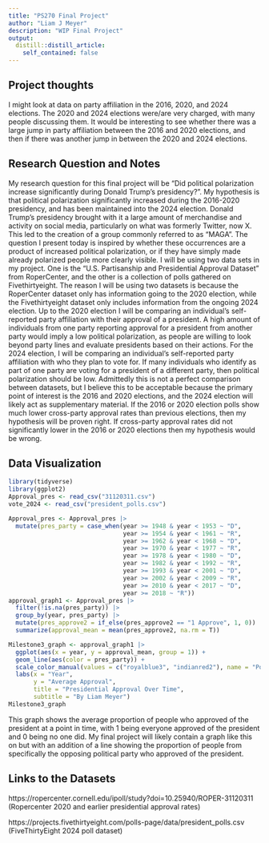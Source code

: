 ```yaml
---
title: "PS270 Final Project"
author: "Liam J Meyer"
description: "WIP Final Project"
output:
  distill::distill_article:
    self_contained: false
---
```




## Project thoughts

I might look at data on party affiliation in the 2016, 2020, and 2024 elections. The 2020 and 2024 elections were/are very charged, with many people discussing them. It would be interesting to see whether there was a large jump in party affiliation between the 2016 and 2020 elections, and then if there was another jump in between the 2020 and 2024 elections.

## Research Question and Notes

  My research question for this final project will be "Did political polarization increase significantly during Donald Trump's presidency?". My hypothesis is that political polarization significantly increased during the 2016-2020 presidency, and has been maintained into the 2024 election. Donald Trump's presidency brought with it a large amount of merchandise and activity on social media, particularly on what was formerly Twitter, now X. This led to the creation of a group commonly referred to as "MAGA". The question I present today is inspired by whether these occurrences are a product of increased political polarization, or if they have simply made already polarized people more clearly visible. I will be using two data sets in my project. One is the "U.S. Partisanship and Presidential Approval Dataset" from RoperCenter, and the other is a collection of polls gathered on Fivethirtyeight. The reason I will be using two datasets is because the RoperCenter dataset only has information going to the 2020 election, while the Fivethirtyeight dataset only includes information from the ongoing 2024 election. Up to the 2020 election I will be comparing an individual's self-reported party affiliation with their approval of a president. A high amount of individuals from one party reporting approval for a president from another party would imply a low political polarization, as people are willing to look beyond party lines and evaluate presidents based on their actions. For the 2024 election, I will be comparing an individual's self-reported party affiliation with who they plan to vote for. If many individuals who identify as part of one party are voting for a president of a different party, then political polarization should be low. Admittedly this is not a perfect comparison between datasets, but I believe this to be acceptable because the primary point of interest is the 2016 and 2020 elections, and the 2024 election will likely act as supplementary material. If the 2016 or 2020 election polls show much lower cross-party approval rates than previous elections, then my hypothesis will be proven right. If cross-party approval rates did not significantly lower in the 2016 or 2020 elections then my hypothesis would be wrong.
  
## Data Visualization
  
```r
library(tidyverse)
library(ggplot2)
Approval_pres <- read_csv("31120311.csv")
vote_2024 <- read_csv("president_polls.csv")
```

```r
Approval_pres <- Approval_pres |>
  mutate(pres_party = case_when(year >= 1948 & year < 1953 ~ "D",
                                year >= 1954 & year < 1961 ~ "R",
                                year >= 1962 & year < 1968 ~ "D",
                                year >= 1970 & year < 1977 ~ "R",
                                year >= 1978 & year < 1980 ~ "D",
                                year >= 1982 & year < 1992 ~ "R",
                                year >= 1993 & year < 2001 ~ "D",
                                year >= 2002 & year < 2009 ~ "R",
                                year >= 2010 & year < 2017 ~ "D",
                                year >= 2018 ~ "R"))
approval_graph1 <- Approval_pres |>
  filter(!is.na(pres_party)) |>
  group_by(year, pres_party) |>
  mutate(pres_approve2 = if_else(pres_approve2 == "1 Approve", 1, 0)) |>
  summarize(approval_mean = mean(pres_approve2, na.rm = T))

```

```r
Milestone3_graph <- approval_graph1 |>
  ggplot(aes(x = year, y = approval_mean, group = 1)) +
  geom_line(aes(color = pres_party)) +
  scale_color_manual(values = c("royalblue3", "indianred2"), name = "Political Party", labels = c("Democrat", "Republican")) +
  labs(x = "Year",
       y = "Average Approval",
       title = "Presidential Approval Over Time",
       subtitle = "By Liam Meyer")
Milestone3_graph
```
This graph shows the average proportion of people who approved of the president at a point in time, with 1 being everyone approved of the president and 0 being no one did. My final project will likely contain a graph like this on but with an addition of a line showing the proportion of people from specifically the opposing political party who approved of the president. 

  
## Links to the Datasets
  
  https://ropercenter.cornell.edu/ipoll/study?doi=10.25940/ROPER-31120311 (Ropercenter 2020 and earlier presidential approval rates)
  
  https://projects.fivethirtyeight.com/polls-page/data/president_polls.csv (FiveThirtyEight 2024 poll dataset)